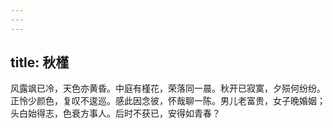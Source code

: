 ```yaml
---
---
---
```

title: 秋槿
---



风露飒已冷，天色亦黄昏。中庭有槿花，荣落同一晨。秋开已寂寞，夕殒何纷纷。正怜少颜色，复叹不逡巡。感此因念彼，怀哉聊一陈。男儿老富贵，女子晚婚姻；头白始得志，色衰方事人。后时不获已，安得如青春？